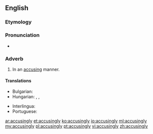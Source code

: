 ==English==

===Etymology===
{{suffix|accusing|ly|lang=en}}

===Pronunciation===
* {{a|US}} {{IPA|/ə.ˈkju.zɪŋ.li/|lang=en}}

===Adverb===
{{en-adv}}

# In an [[accusing]] manner.

====Translations====
{{trans-top|in an accusing manner}}
* Bulgarian: {{t+|bg|укорително}}
* Hungarian: {{t|hu|vádlóan}}, {{t|hu|vádolva}}, {{t|hu|szemrehányóan}}
{{trans-mid}}
* Interlingua: {{t|ia|accusativemente}}
* Portuguese: {{t|pt|acusadoramente}}
{{trans-bottom}}

[[ar:accusingly]]
[[et:accusingly]]
[[ko:accusingly]]
[[io:accusingly]]
[[ml:accusingly]]
[[my:accusingly]]
[[pl:accusingly]]
[[pt:accusingly]]
[[vi:accusingly]]
[[zh:accusingly]]